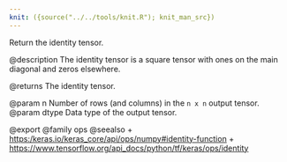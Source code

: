 ```yaml
---
knit: ({source("../../tools/knit.R"); knit_man_src})
---
```

Return the identity tensor.

@description
The identity tensor is a square tensor with ones on the main diagonal and
zeros elsewhere.

@returns
    The identity tensor.

@param n Number of rows (and columns) in the `n x n` output tensor.
@param dtype Data type of the output tensor.

@export
@family ops
@seealso
+ <https:/keras.io/keras_core/api/ops/numpy#identity-function>
+ <https://www.tensorflow.org/api_docs/python/tf/keras/ops/identity>
